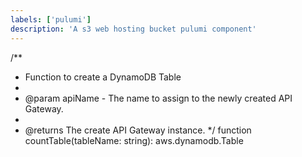```yaml
---
labels: ['pulumi']
description: 'A s3 web hosting bucket pulumi component'
---
```


/**
 * Function to create a DynamoDB Table
 *
 * @param apiName - The name to assign to the newly created API Gateway.
 * 
 * @returns The create API Gateway instance.
 */
function countTable(tableName: string): aws.dynamodb.Table
